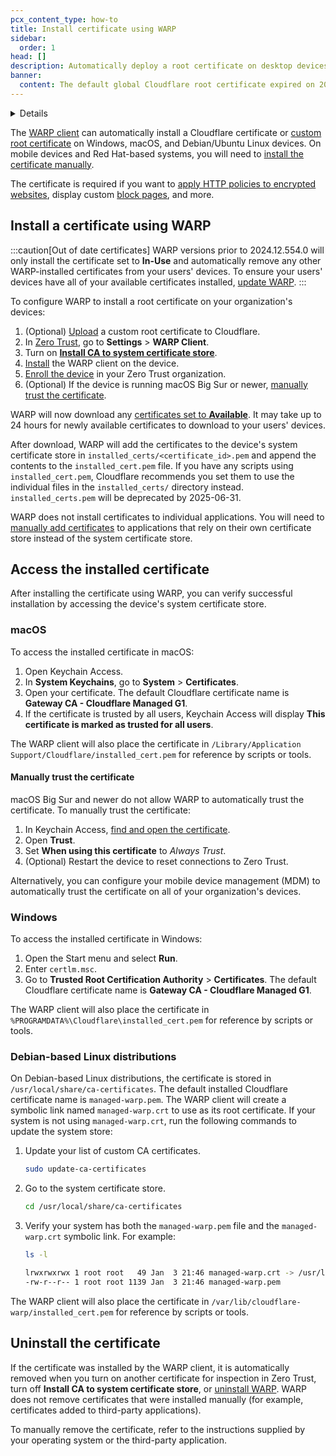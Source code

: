 ```yaml
---
pcx_content_type: how-to
title: Install certificate using WARP
sidebar:
  order: 1
head: []
description: Automatically deploy a root certificate on desktop devices.
banner:
  content: The default global Cloudflare root certificate expired on 2025-02-02. If you installed the default Cloudflare certificate before 2024-10-17, you must <a href="/cloudflare-one/connections/connect-devices/user-side-certificates/#generate-a-cloudflare-root-certificate">generate a new certificate</a> and activate it for your Zero Trust organization to avoid inspection errors.
---
```



<Details header="Feature availability">

| [WARP modes](/cloudflare-one/connections/connect-devices/warp/configure-warp/warp-modes/) | [Zero Trust plans](https://www.cloudflare.com/teams-pricing/) |
| ----------------------------------------------------------------------------------------- | ------------------------------------------------------------- |
| All modes                                                                                 | All plans                                                     |

| System              | Availability | Minimum WARP version |
| ------------------- | ------------ | -------------------- |
| Windows             | ✅           | 2024.12.554.0        |
| macOS               | ✅           | 2024.12.554.0        |
| Linux <sup>\*</sup> | ✅           | 2024.12.554.0        |
| iOS                 | ❌           |                      |
| Android             | ❌           |                      |
| ChromeOS            | ❌           |                      |

<sup>*</sup> Only supported on Debian-based systems.
</Details>

The [WARP client](/cloudflare-one/connections/connect-devices/warp/) can automatically install a Cloudflare certificate or [custom root certificate](/cloudflare-one/connections/connect-devices/user-side-certificates/custom-certificate/) on Windows, macOS, and Debian/Ubuntu Linux devices. On mobile devices and Red Hat-based systems, you will need to [install the certificate manually](/cloudflare-one/connections/connect-devices/user-side-certificates/manual-deployment/).

The certificate is required if you want to [apply HTTP policies to encrypted websites](/cloudflare-one/policies/gateway/http-policies/tls-decryption/), display custom [block pages](/cloudflare-one/policies/gateway/block-page/), and more.

## Install a certificate using WARP

:::caution[Out of date certificates]
WARP versions prior to 2024.12.554.0 will only install the certificate set to **In-Use** and automatically remove any other WARP-installed certificates from your users' devices. To ensure your users' devices have all of your available certificates installed, [update WARP](/cloudflare-one/connections/connect-devices/warp/download-warp/update-warp/#how-to-update-warp).
:::

To configure WARP to install a root certificate on your organization's devices:

1. (Optional) [Upload](/cloudflare-one/connections/connect-devices/user-side-certificates/custom-certificate/) a custom root certificate to Cloudflare.
2. In [Zero Trust](https://one.dash.cloudflare.com/), go to **Settings** > **WARP Client**.
3. Turn on [**Install CA to system certificate store**](/cloudflare-one/connections/connect-devices/warp/configure-warp/warp-settings/#install-ca-to-system-certificate-store).
4. [Install](/cloudflare-one/connections/connect-devices/warp/download-warp/) the WARP client on the device.
5. [Enroll the device](/cloudflare-one/connections/connect-devices/warp/deployment/manual-deployment/) in your Zero Trust organization.
6. (Optional) If the device is running macOS Big Sur or newer, [manually trust the certificate](#manually-trust-the-certificate).

WARP will now download any [certificates set to **Available**](/cloudflare-one/connections/connect-devices/user-side-certificates/#activate-a-root-certificate). It may take up to 24 hours for newly available certificates to download to your users' devices.

After download, WARP will add the certificates to the device's system certificate store in `installed_certs/<certificate_id>.pem` and append the contents to the `installed_cert.pem` file. If you have any scripts using `installed_cert.pem`, Cloudflare recommends you set them to use the individual files in the `installed_certs/` directory instead. `installed_certs.pem` will be deprecated by 2025-06-31.

WARP does not install certificates to individual applications. You will need to [manually add certificates](/cloudflare-one/connections/connect-devices/user-side-certificates/manual-deployment/#add-the-certificate-to-applications) to applications that rely on their own certificate store instead of the system certificate store.

## Access the installed certificate

After installing the certificate using WARP, you can verify successful installation by accessing the device's system certificate store.

### macOS

To access the installed certificate in macOS:

1. Open Keychain Access.
2. In **System Keychains**, go to **System** > **Certificates**.
3. Open your certificate. The default Cloudflare certificate name is **Gateway CA - Cloudflare Managed G1**.
4. If the certificate is trusted by all users, Keychain Access will display **This certificate is marked as trusted for all users**.

The WARP client will also place the certificate in `/Library/Application Support/Cloudflare/installed_cert.pem` for reference by scripts or tools.

#### Manually trust the certificate

macOS Big Sur and newer do not allow WARP to automatically trust the certificate. To manually trust the certificate:

1. In Keychain Access, [find and open the certificate](#macos).
2. Open **Trust**.
3. Set **When using this certificate** to _Always Trust_.
4. (Optional) Restart the device to reset connections to Zero Trust.

Alternatively, you can configure your mobile device management (MDM) to automatically trust the certificate on all of your organization's devices.

### Windows

To access the installed certificate in Windows:

1. Open the Start menu and select **Run**.
2. Enter `certlm.msc`.
3. Go to **Trusted Root Certification Authority** > **Certificates**. The default Cloudflare certificate name is **Gateway CA - Cloudflare Managed G1**.

The WARP client will also place the certificate in `%PROGRAMDATA%\Cloudflare\installed_cert.pem` for reference by scripts or tools.

### Debian-based Linux distributions

On Debian-based Linux distributions, the certificate is stored in `/usr/local/share/ca-certificates`. The default installed Cloudflare certificate name is `managed-warp.pem`. The WARP client will create a symbolic link named `managed-warp.crt` to use as its root certificate. If your system is not using `managed-warp.crt`, run the following commands to update the system store:

1. Update your list of custom CA certificates.

   ```sh
   sudo update-ca-certificates
   ```

2. Go to the system certificate store.

   ```sh
   cd /usr/local/share/ca-certificates
   ```

3. Verify your system has both the `managed-warp.pem` file and the `managed-warp.crt` symbolic link. For example:

   ```sh
   ls -l
   ```

   ```sh output
   lrwxrwxrwx 1 root root   49 Jan  3 21:46 managed-warp.crt -> /usr/local/share/ca-certificates/managed-warp.pem
   -rw-r--r-- 1 root root 1139 Jan  3 21:46 managed-warp.pem
   ```

The WARP client will also place the certificate in `/var/lib/cloudflare-warp/installed_cert.pem` for reference by scripts or tools.

## Uninstall the certificate

If the certificate was installed by the WARP client, it is automatically removed when you turn on another certificate for inspection in Zero Trust, turn off **Install CA to system certificate store**, or [uninstall WARP](/cloudflare-one/connections/connect-devices/warp/remove-warp/). WARP does not remove certificates that were installed manually (for example, certificates added to third-party applications).

To manually remove the certificate, refer to the instructions supplied by your operating system or the third-party application.
